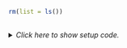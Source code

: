 ```r
rm(list = ls())
```


## <No caption defined>

<details><summary>*Click here to show setup code.*</summary>
```r
### <No caption defined>

```
```r
1 + 2

1 + 2 * 3

1 +
  2 * 3

1 +
  (2 *
      3 *

(1 +
    2) * 3)

sin(pi)
```
</details>
